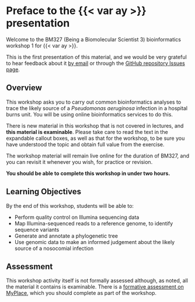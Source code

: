 # Preface to the {{< var ay >}} presentation {.unnumbered}

Welcome to the BM327 (Being a Biomolecular Scientist 3) bioinformatics workshop 1 for {{< var ay >}}.

This is the first presentation of this material, and we would be very grateful to hear feedback about it [by email](mailto:{{< var admin.email >}}) or through the [GitHub repository Issues page]({{< var github.issues >}}).

## Overview

This workshop asks you to carry out common bioinformatics analyses to trace the likely source of a _Pseudomonas aeruginosa_ infection in a hospital burns unit.
You will be using online bioinformatics services to do this.

::: { .callout-warning title="Important Note"}
There is new material in this workshop that is not covered in lectures, and **this material is examinable**. Please take care to read the text in the expandable callout boxes, as well as that for the workshop, to be sure you have understood the topic and obtain full value from the exercise.

The workshop material will remain live online for the duration of BM327, and you can revisit it whenever you wish, for practice or revision.
:::

**You should be able to complete this workshop in under two hours.**

## Learning Objectives

By the end of this workshop, students will be able to:

- Perform quality control on Illumina sequencing data
- Map Illumina-sequenced reads to a reference genome, to identify sequence variants
- Generate and annotate a phylogenetic tree
- Use genomic data to make an informed judgement about the likely source of a nosocomial infection

## Assessment

This workshop activity itself is not formally assessed although, as noted, all the material it contains is examinable. There is a [formative assessment on MyPlace]({{< var myplace.quiz >}}), which you should complete as part of the workshop.
